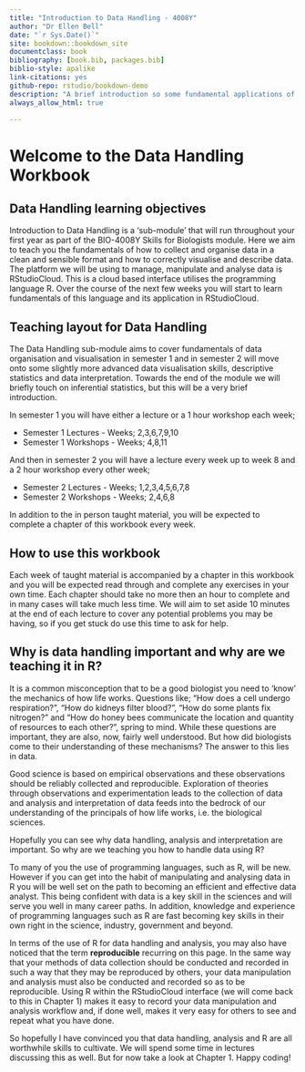 ```yaml
--- 
title: "Introduction to Data Handling - 4008Y"
author: "Dr Ellen Bell"
date: "`r Sys.Date()`"
site: bookdown::bookdown_site
documentclass: book
bibliography: [book.bib, packages.bib]
biblio-style: apalike
link-citations: yes
github-repo: rstudio/bookdown-demo
description: "A brief introduction so some fundamental applications of R in data handling"
always_allow_html: true

---
```


# Welcome to the Data Handling Workbook

## Data Handling learning objectives

Introduction to Data Handling is a 'sub-module' that will run throughout your first year as part of the BIO-4008Y Skills for Biologists module. Here we aim to teach you the fundamentals of how to collect and organise data in a clean and sensible format and how to correctly visualise and describe data. The platform we will be using to manage, manipulate and analyse data is RStudioCloud. This is a cloud based interface utilises the programming language R. Over the course of the next few weeks you will start to learn fundamentals of this language and its application in RStudioCloud. 

## Teaching layout for Data Handling

The Data Handling sub-module aims to cover fundamentals of data organisation and visualisation in semester 1 and in semester 2 will move onto some slightly more advanced data visualisation skills, descriptive statistics and data interpretation. Towards the end of the module we will briefly touch on inferential statistics, but this will be a very brief introduction. 

In semester 1 you will have either a lecture or a 1 hour workshop each week;

* Semester 1 Lectures - Weeks; 2,3,6,7,9,10
* Semester 1 Workshops - Weeks; 4,8,11

And then in semester 2 you will have a lecture every week up to week 8 and a 2 hour workshop every other week;

* Semester 2 Lectures - Weeks; 1,2,3,4,5,6,7,8
* Semester 2 Workshops - Weeks; 2,4,6,8

In addition to the in person taught material, you will be expected to complete a chapter of this workbook every week. 

## How to use this workbook 

Each week of taught material is accompanied by a chapter in this workbook and you will be expected read through and complete any exercises in your own time. Each chapter should take no more then an hour to complete and in many cases will take much less time. We will aim to set aside 10 minutes at the end of each lecture to cover any potential problems you may be having, so if you get stuck do use this time to ask for help. 

## Why is data handling important and why are we teaching it in R?

It is a common misconception that to be a good biologist you need to 'know' the mechanics of how life works. Questions like; "How does a cell undergo respiration?", "How do kidneys filter blood?", "How do some plants fix nitrogen?" and "How do honey bees communicate the location and quantity of resources to each other?", spring to mind.  While these questions are important, they are also, now, fairly well understood. But how did biologists come to their understanding of these mechanisms? The answer to this lies in data. 

Good science is based on empirical observations and these observations should be reliably collected and reproducible. Exploration of theories through observations and experimentation leads to the collection of data and analysis and interpretation of data feeds into the bedrock of our understanding of the principals of how life works, i.e. the biological sciences. 

Hopefully you can see why data handling, analysis and interpretation are important. So why are we teaching you how to handle data using R? 

To many of you the use of programming languages, such as R, will be new. However if you can get into the habit of manipulating and analysing data in R you will be well set on the path to becoming an efficient and effective data analyst. This being confident with data is a key skill in the sciences and will serve you well in many career paths. In addition, knowledge and experience of programming languages such as R are fast becoming key skills in their own right in the science, industry, government and beyond. 

In terms of the use of R for data handling and analysis, you may also have noticed that the term __reproducible__ recurring on this page. In the same way that your methods of data collection should be conducted and recorded in such a way that they may be reproduced by others, your data manipulation and analysis must also be conducted and recorded so as to be reproducible. Using R within the RStudioCloud interface (we will come back to this in Chapter 1) makes it easy to record your data manipulation and analysis workflow and, if done well, makes it very easy for others to see and repeat what you have done. 

So hopefully I have convinced you that data handling, analysis and R are all worthwhile skills to cultivate. We will spend some time in lectures discussing this as well. But for now take a look at Chapter 1. Happy coding!
